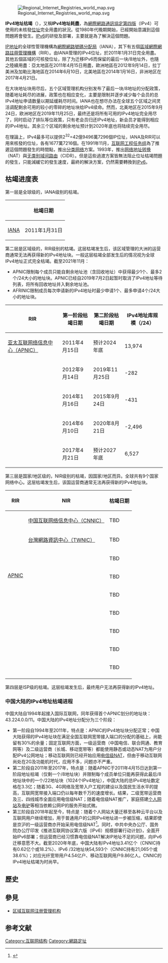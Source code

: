 {{Multiple issues|
{{Update|time=2020-12-19T12:10:32+00:00}}{{Refimprove|time=2021-10-20}}{{Expand language|1=ru|status=yes|time=2022-05-15T03:59:13+00:00}}
}}
{{noteTA
|G1=IT
|T=zh-cn:IPv4地址枯竭;zh-tw:IPv4位址枯竭;
}}
[[Image:Regional_Internet_Registries_world_map.svg|thumb]]

'''IPv4地址枯竭'''（{{lang-en|IPv4 address exhaustion}}），又稱'''IPv4地址耗盡'''，為[[IPv4|網際網路通訊協定第四版]]（IPv4）可使用的未核發[[IP地址|位址]]完全用盡的狀況。從1980年代晚期開始，已經開始意識到這個問題將會發生。[[IPv6|IPv6]]的研發及部署，主要就是為了解決這個問題。

[[IP地址|IP地址]]的全球性管理機構為[[網際網路號碼分配局|網際網路號碼分配局]]（IANA），其下有五個[[區域網際網路註冊管理機構|區域網際網路註冊管理機構]]（RIR）。由IANA管理的IPv4位址，於2011年1月31日完全用盡。其他五個區域的可核發位址，除了为迁移IPv6而保留的最后一块/8地址外，也隨之陸續用盡：亞太地區在2011年4月15日用盡，歐洲地區在2012年9月14日，拉丁美洲及加勒比海地區在2014年6月10日，北美地區在2014年1月16日，非洲地区在2017年4月21日。

在大块地址块用尽后，五个区域管理机构分别发布了最后一块/8地址的分配政策，随着地址耗尽的进展，政策也在相应变化，主要是限制并逐步减少每个会员的总IPv4地址申请数量以期延缓耗尽时间。IANA也在想尽办法在全球五个区域之间灵活调配剩余可用的较小的零碎的地址块给IPv4续命。然而，北美地区在2015年9月24日，欧洲地区在2019年11月25日，最终还是将所有可用的IPv4地址完全用尽了，同时启动了排队等位政策，只有老会员归还IPv4地址，新会员才能得到相应的IPv4地址。其余三个区域的剩余地址预计到2020年底也将陆续完全用尽。

在理論上，IPv4最多可以提供2<sup>32</sup>=42億9496萬7296個IP位址，IANA及RIR可以用來核發的位址，各有1677萬7216個。在1991年11月，[[互联网工程任务组|互联网工程任务组]]為了推遲這個問題發生的時間點，推出[[分类网络|分类网络]]方案。1993年，推出[[网络地址转换|网络地址转换]]（NAT）與[[无类别域间路由|无类别域间路由]]（CIDR）。但是這些過渡方案皆無法阻止位址枯竭問題的發生，只能減緩它的發生速度，最終的解決方案，仍然需要轉換到[[IPv6|IPv6]]。

== 枯竭进度表 ==

第一层是全球级的，IANA级别的枯竭。

{| class="wikitable" style="text-align:center;"
! !!枯竭日期
|-
! [[IANA|IANA]]
| 2011年1月31日
|}

第二层是区域级的，RIR级别的枯竭。这层枯竭发生后，该区域管理的大洲的运营商通常无法再获得新的IPv4地址块。一般这层枯竭全部发生后的情况视为全球IPv4地址正式完全枯竭。截至2021年11月：

* APNIC限制每个成员只能自剩余地址池（含回收地址）中获得最少1个、最多2个/24大小的地址块。APNIC已经自2019年7月2日起暂时取消了IPv4地址等待列表，将所有回收地址并入剩余地址池。
* AFRINIC限制成员每次申请新的IPv4地址时最少申请1个、最多申请4个/24大小的地址块。

{| class="wikitable" style="text-align:center;"
! RIR !! 第一阶段枯竭日期{{efn|name=p1}} !! 第二阶段枯竭日期{{efn|name=p2}} !! IPv4地址库规模（/24）{{efn|name=p3}}
|-
! [[亚太互联网络信息中心|亚太互联网络信息中心（APNIC）]]
| 2011年4月15日
| 预计2024年底
|13,974
|-
! {{link-en|欧洲IP资源网络协调中心|RIPE NCC|欧洲IP资源网络协调中心（RIPE NCC）}}
| 2012年9月14日
| 2019年11月25日
| -282
|-
! {{link-en|美洲互联网号码注册机构|ARIN|美洲互联网号码注册机构（ARIN）}}
| 2014年1月16日
| 2015年9月24日
| -431
|-
! {{link-en|拉丁美洲和加勒比地区互联网络信息中心|LACNIC|拉丁美洲和加勒比地区互联网络信息中心（LACNIC）}}
| 2014年6月10日
| 2020年8月21日
| -2,496
|-
! {{link-en|非洲互联网络信息中心|AfriNIC|非洲互联网络信息中心（AfriNIC）}}
| 2017年4月21日
| 预计2027年底
|6,527
|}
{{notelist|1=
{{efn|name=p1|1=第一阶段枯竭是指除了最后一块/8地址外，其余的IPv4地址已经全部发放完毕。此日期后调整IPv4地址发放政策并开始发放最后一块/8的地址。}}
{{efn|name=p2|1=第二阶段枯竭是指所有IPv4地址已经全部发放完毕。此日期后新的IPv4地址请求开始排队，除非有人返还旧地址，否则无法再获得新的IPv4地址。}}
{{efn|name=p3|1=数据截止至2021年11月30日。负数代表IP地址等待队列的长度。}}
}}

第三层是国家/地区级的，NIR级别的枯竭，因国家/地区而异。全球共有9个国家网络中心。这层枯竭发生后，该国运营商通常无法再获得新的IPv4地址块。

{| class="wikitable" style="text-align:center;"
! RIR !! NIR !! 枯竭日期
|-
! rowspan=7 | [[亚太互联网络信息中心|APNIC]]
! {{flagicon|CHN}} [[中国互联网络信息中心|中国互联网络信息中心（CNNIC）]]
| TBD
|-
! {{flagicon|TWN}} [[台灣網路資訊中心|台灣網路資訊中心（TWNIC）]]
| TBD
|-
! {{flagicon|JPN}} {{link-ja|日本互联网络信息中心|日本ネットワークインフォメーションセンター|日本互联网络信息中心（JPNIC）}}
| TBD
|-
! {{flagicon|KOR}} {{link-ko|韩国互联网振兴院|한국인터넷진흥원|韩国互联网振兴院（KISA）}}
| TBD
|-
! {{flagicon|VIE}} {{link-vi|越南互联网中心|Trung tâm Internet Việt Nam|越南互联网中心（VNNIC）}}
| TBD
|-
! {{flagicon|IND}} {{link-en|印度互联网名称与号码注册机构|Indian Registry for Internet Names and Numbers|印度互联网名称与号码注册机构（IRINN）}}
| TBD
|-
! {{flagicon|IDN}} {{link-id|印尼互联网运营商组织|Asosiasi Penyelenggara Jasa Internet Indonesia|印尼互联网运营商组织（APJII）}}
| TBD
|-
! rowspan=2 | {{link-en|拉丁美洲和加勒比地区互联网络信息中心|LACNIC|LACNIC}}
! {{flagicon|BRA}} {{link-pt|.BR信息与协调中心|Núcleo de Informação e Coordenação do Ponto BR|.BR信息与协调中心（NIC.BR）}}
| TBD
|-
! {{flagicon|MEX}} {{link-es|墨西哥互联网络信息中心|NIC México|墨西哥互联网络信息中心（NIC México）}}
| TBD
|-
|}

第四层是ISP级的枯竭。这层枯竭发生后，最终用户无法再获得新的IPv4地址。

=== 中国大陆的IPv4地址枯竭进程 ===
中国大陆自1994年起接入国际互联网，同年获得首个APNIC划分的地址块：43.224.0.0/11。中国大陆的IPv4地址分配分为三个阶段：

* 第一阶段自1994年至2011年，特点是：APNIC的IPv4地址块分配正常；中国大陆获得的IPv4地址块在满足全国互联网宽带接入端口的分配的基础上，尚能留有30%的余量；固定互联网方面，一级运营商（中国电信、联合网通、教育网等）及二级运营商（长城、移动宽带等）都能使用静态或动态NAT为用户分配IPv4公网地址；移动互联网则已经开始应用[[电信级NAT|电信级NAT]]，但由于移动互联网尚处在2G及功能机时代，应用不多，问题亦不严重。
* 第二阶段自2011年至2017年，特点是：随着APNIC于2011年4月15日达到第一阶段地址枯竭（仅剩一个/8地址块）并限制每个成员单位只能再获得此最后/8地址块中的一个/22地址块（1024个IPv4地址），中国大陆的总IPv4地址数定格在3.3亿；随着3G、4G网络及宽带入户工程的建设以及国民生活水平的提高，互联网宽带接入端口仍以每年数千万的速度增长。结果，二级宽带运营商及三、四线城市全面应用电信级NAT；随着电信级NAT推广，家庭搭建[[个人网站|个人网站]]及[[EDonkey2000|电驴]]等相当依赖公网IP的服务开始式微。
* 第三阶段自2018年起至今，特点是：随着个人网站大量迁移至各种云平台以及互联网用户继续增加，用于普通用户的公网IPv4地址进一步被压缩，结果即使是京沪的一级运营商亦开始采用电信级NAT<ref>{{Cite web|title=中国电信网上营业厅|url=http://www.189.cn/bj/sy_ycgg/90691.html|access-date=2021-09-26|work=www.189.cn|archive-date=2017-11-10|archive-url=https://web.archive.org/web/20171110083639/http://www.189.cn/bj/sy_ycgg/90691.html}}</ref>。同时，中共中央办公厅、国务院办公厅印发《推进互联网协议第六版（IPv6）规模部署行动计划》，全面开始IPv6部署；但运营商已经习惯靠电信级NAT解决IP地址不足的问题，向IPv6迁移意愿不大。截至2020年年底，中国大陆有IPv4地址3.41亿个（CNNIC持有0.62亿个或18.2%）、IPv6 /32地址块54,593个（CNNIC持有21,065个或38.6%）；对应光纤宽带用户4.54亿户、移动互联网用户9.86亿人。CNNIC的IPv4地址枯竭为时尚早。

==歷史==
{{main|IPv4}}

==參見==
*[[区域互联网注册管理机构|区域互联网注册管理机构]]

== 参考文献 ==
{{Reflist}}{{IPv6}}
[[Category:互联网结构|Category:互联网结构]]
[[Category:網路定址|Category:網路定址]]